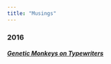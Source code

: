 ```yaml
---
title: "Musings"
---
```


### 2016

##### [**Genetic Monkeys on Typewriters**](musings/genetic-monkeys-on-typewriters.html)
